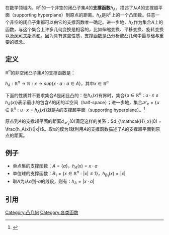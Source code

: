 在数学领域内，<math>\mathbb{R}^n</math>的一个非空的闭凸子集<math>A</math>的'''支撑函数'''<math>h_A</math>，描述了从<math>A</math>的支撑超平面（supporting hyperplane）到原点的距离。<math>h_A</math>是<math>\mathbb{R}^n</math>上的一个凸函数。任意一个非空的闭凸子集都可以由它的支撑函数唯一确定。进一步地，<math>h_A</math>作为集合<math>A</math>上的函数，与这个集合上许多几何变换是相容的，比如伸缩变换、平移变换、旋转变换以及[[闵可夫斯基和|闵可夫斯基和]]。因为具有这些性质，支撑函数是凸分析或凸几何中最基础与重要的概念。

== 定义 ==
<math>\mathbb{R}^n</math>的非空闭凸子集<math>A</math>的支撑函数是：

<math>h_A:\mathbb{R}^n \rightarrow \mathbb{R}:x \rightarrow sup\{x \cdot a :a \in A\}</math>，其中<math display="inline">x \in \mathbb{R}^n</math>

下面的性质并不要求集合''A''是闭且凸的：在<math>h_A(x)</math>有界时，集合<math>\{ u \in \mathbb{R}^n : u \cdot x \le h_A(x)\}</math>表示最小的包含''A''的闭的半空间（half-space）；进一步地，集合<math>\mathcal{H}_x = \{u \in \mathbb{R}^n : u \cdot x = h_A(x) \}</math>就是''A''的支撑超平面（supporting hyperplane）。<ref>{{Cite book|title = Convex Analysis and Monotone Operator Theory in HilBert Spaces|url = https://archive.org/details/convexanalysismo00baus|last = Bauschke|first = Heinz H|publisher = Springer|year = 2011|isbn = 978-1-4419-9466-0|location = Springer New York Dordrecht Heidelberg London|pages = [https://archive.org/details/convexanalysismo00baus/page/n126 109]|last2 = Combettes|first2 = Patrick L}}</ref>

原点到''A''的支撑超平面的距离<math>d_{\mathcal{H}_x}(0)</math>满足这样的关系：<math>d_{\mathcal{H}_x}(0) =  \frac{h_A(x)}{|x|}</math>。取''x ''的模为''1 ''就利用''A''的支撑函数描述了''A''的支撑超平面到原点的距离。

== 例子 ==
* 单点集的支撑函数：<math display="inline">A = \{a\}</math>，<math display="inline">h_A(x) = x \cdot a</math>
* 单位球的支撑函数：<math display="inline">B_1 = \{ x \in \mathbb{R}^n : |x| \le 1\}</math>，<math>h_{B_1}(x) = |x|</math>
* 取''A''为从''a''到''-a''的线段，则有：<math>h_A = |x \cdot a|</math>

== 引用 ==
{{reflist}}

[[Category:凸几何|Category:凸几何]]
[[Category:各类函数|Category:各类函数]]
